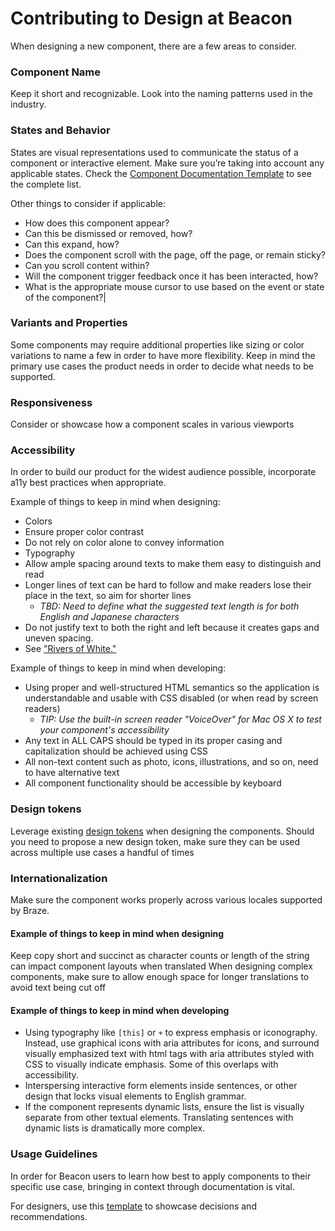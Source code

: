 
<Meta title="Welcome/Contributing/Design" />

# Contributing to Design at Beacon

When designing a new component, there are a few areas to consider.

### Component Name

Keep it short and recognizable. Look into the naming patterns used in the industry.

### States and Behavior

States are visual representations used to communicate the status of a component or interactive element.
Make sure you’re taking into account any applicable states. Check the <a href="https://docs.google.com/document/d/10XDI10BLe-VWARIzirvxIh3WczB3be36MV_OWDEM6iY/edit" target="_blank" rel="noopener noreferrer">Component Documentation Template</a>
to see the complete list.

Other things to consider if applicable:

- How does this component appear?
- Can this be dismissed or removed, how?
- Can this expand, how?
- Does the component scroll with the page, off the page, or remain sticky?
- Can you scroll content within?
- Will the component trigger feedback once it has been interacted, how?
- What is the appropriate mouse cursor to use based on the event or state of the component?|

### Variants and Properties

Some components may require additional properties like sizing or color variations to name a few in order to
have more flexibility. Keep in mind the primary use cases the product needs in order to decide what needs to be supported.

### Responsiveness

Consider or showcase how a component scales in various viewports

### Accessibility

In order to build our product for the widest audience possible,
incorporate <LinkTo kind="welcome-accessibility-a11y-best-practices--page">a11y best practices</LinkTo> when appropriate.

Example of things to keep in mind when designing:

- Colors
- Ensure proper color contrast
- Do not rely on color alone to convey information
- Typography
- Allow ample spacing around texts to make them easy to distinguish and read
- Longer lines of text can be hard to follow and make readers lose their place in the text, so aim for shorter lines
  - _TBD: Need to define what the suggested text length is for both English and Japanese characters_
- Do not justify text to both the right and left because it creates gaps and uneven spacing.
- See <a href="https://en.wikipedia.org/wiki/River_(typography" target="_blank" rel="noopener noreferrer">"Rivers of White."</a>

Example of things to keep in mind when developing:

- Using proper and well-structured HTML semantics so the application is understandable and usable with CSS disabled (or when read by screen readers)
  - _TIP: Use the built-in screen reader "VoiceOver" for Mac OS X to test your component's accessibility_
- Any text in ALL CAPS should be typed in its proper casing and capitalization should be achieved using CSS
- All non-text content such as photo, icons, illustrations, and so on, need to have alternative text
- All component functionality should be accessible by keyboard

### Design tokens

Leverage existing <a href="https://www.figma.com/file/5aPJgeJi365Xunlps00NbE/2-UI-Component-Library?node-id=2010%3A144" target="_blank" rel="noopener noreferrer">design tokens</a>
when designing the components. Should you need to propose a new design token, make
sure they can be used across multiple use cases a handful of times

### Internationalization

Make sure the component works properly across various locales supported by Braze.

#### Example of things to keep in mind when designing

Keep copy short and succinct as character counts or length of the string can impact component layouts when translated
When designing complex components, make sure to allow enough space for longer translations to avoid text being cut off

#### Example of things to keep in mind when developing

- Using typography like `[this]` or `+` to express emphasis or iconography. Instead, use graphical icons with aria attributes
  for icons, and surround visually emphasized text with html tags with aria attributes styled with CSS to visually indicate emphasis.
  Some of this overlaps with accessibility.
- Interspersing interactive form elements inside sentences, or other design that locks visual elements to English grammar.
- If the component represents dynamic lists, ensure the list is visually separate from other textual elements. Translating
  sentences with dynamic lists is dramatically more complex.

### Usage Guidelines

In order for Beacon users to learn how best to apply components to their specific use case, bringing in context through
documentation is vital.

For designers, use this <a href="https://docs.google.com/document/d/10XDI10BLe-VWARIzirvxIh3WczB3be36MV_OWDEM6iY/edit?usp=sharing" target="_blank" rel="noopener noreferrer">template</a>
to showcase decisions and recommendations.
